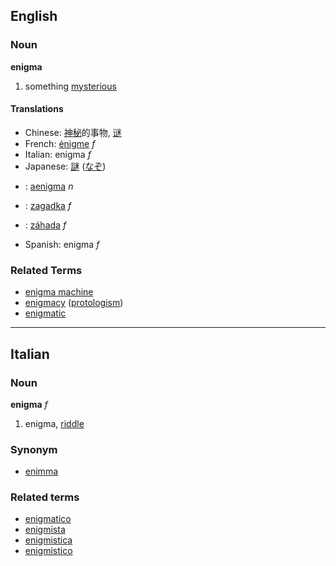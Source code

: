 ==English==
===Noun===
'''enigma'''
# something [[mysterious]]

====Translations====
*Chinese: [[神秘]]的事物, [[谜]]
*French: [[énigme]] ''f''
*Italian: enigma ''f''
*Japanese: [[謎]] ([[なぞ]])
*{{la}}: [[aenigma]] ''n''
*{{pl}}: [[zagadka#Polish|zagadka]] ''f''
*{{sk}}: [[záhada#Slovak|záhada]] ''f''
*Spanish: enigma ''f''

===Related Terms===
*[[enigma machine]]
*[[enigmacy]] ([[protologism]])
*[[enigmatic]]
----

==Italian==
===Noun===
'''enigma''' ''f''

# enigma, [[riddle]]

===Synonym===
*[[enimma]]

===Related terms===
*[[enigmatico]]
*[[enigmista]]
*[[enigmistica]]
*[[enigmistico]]